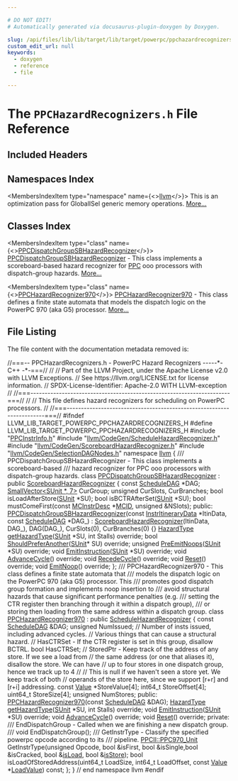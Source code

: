 ```yaml
---

# DO NOT EDIT!
# Automatically generated via docusaurus-plugin-doxygen by Doxygen.

slug: /api/files/lib/lib/target/lib/target/powerpc/ppchazardrecognizers-h
custom_edit_url: null
keywords:
  - doxygen
  - reference
  - file

---
```





# The `PPCHazardRecognizers.h` File Reference

<DoxygenPage pluginConfig={pluginConfig}>



## Included Headers

<IncludesList>
<IncludesListItem
  filePath="PPCInstrInfo.h"
  permalink="/docs/api/files/lib/lib/target/lib/target/powerpc/ppcinstrinfo-h"
  isLocal="true" />
<IncludesListItem
  filePath="llvm/CodeGen/ScheduleHazardRecognizer.h"
  permalink="/docs/api/files/include/include/llvm/include/llvm/codegen/schedulehazardrecognizer-h"
  isLocal="true" />
<IncludesListItem
  filePath="llvm/CodeGen/ScoreboardHazardRecognizer.h"
  permalink="/docs/api/files/include/include/llvm/include/llvm/codegen/scoreboardhazardrecognizer-h"
  isLocal="true" />
<IncludesListItem
  filePath="llvm/CodeGen/SelectionDAGNodes.h"
  permalink="/docs/api/files/include/include/llvm/include/llvm/codegen/selectiondagnodes-h"
  isLocal="true" />
</IncludesList>

## Namespaces Index

<MembersIndex>

<MembersIndexItem
  type="namespace"
  name={<><a href="/docs/api/namespaces/llvm">llvm</a></>}>
This is an optimization pass for GlobalISel generic memory operations. <a href="/docs/api/namespaces/llvm/#details">More...</a>
</MembersIndexItem>

</MembersIndex>

## Classes Index

<MembersIndex>

<MembersIndexItem
  type="class"
  name={<><a href="/docs/api/classes/llvm/ppcdispatchgroupsbhazardrecognizer">PPCDispatchGroupSBHazardRecognizer</a></>}>
<a href="/docs/api/classes/llvm/ppcdispatchgroupsbhazardrecognizer">PPCDispatchGroupSBHazardRecognizer</a> - This class implements a scoreboard-based hazard recognizer for <a href="/docs/api/namespaces/llvm/ppc">PPC</a> ooo processors with dispatch-group hazards. <a href="/docs/api/classes/llvm/ppcdispatchgroupsbhazardrecognizer/#details">More...</a>
</MembersIndexItem>

<MembersIndexItem
  type="class"
  name={<><a href="/docs/api/classes/llvm/ppchazardrecognizer970">PPCHazardRecognizer970</a></>}>
<a href="/docs/api/classes/llvm/ppchazardrecognizer970">PPCHazardRecognizer970</a> - This class defines a finite state automata that models the dispatch logic on the PowerPC 970 (aka G5) processor. <a href="/docs/api/classes/llvm/ppchazardrecognizer970/#details">More...</a>
</MembersIndexItem>

</MembersIndex>


## File Listing

The file content with the documentation metadata removed is:

<ProgramListing>

<Link id="l00001" /><CodeLine lineNumber="1"><Highlight kind="comment">//===-- PPCHazardRecognizers.h - PowerPC Hazard Recognizers -----&#42;- C++ -&#42;-===//</Highlight><Highlight kind="normal"></Highlight></CodeLine>
<Link id="l00002" /><CodeLine lineNumber="2"><Highlight kind="normal"></Highlight><Highlight kind="comment">//</Highlight><Highlight kind="normal"></Highlight></CodeLine>
<Link id="l00003" /><CodeLine lineNumber="3"><Highlight kind="normal"></Highlight><Highlight kind="comment">// Part of the LLVM Project, under the Apache License v2.0 with LLVM Exceptions.</Highlight><Highlight kind="normal"></Highlight></CodeLine>
<Link id="l00004" /><CodeLine lineNumber="4"><Highlight kind="normal"></Highlight><Highlight kind="comment">// See https://llvm.org/LICENSE.txt for license information.</Highlight><Highlight kind="normal"></Highlight></CodeLine>
<Link id="l00005" /><CodeLine lineNumber="5"><Highlight kind="normal"></Highlight><Highlight kind="comment">// SPDX-License-Identifier: Apache-2.0 WITH LLVM-exception</Highlight><Highlight kind="normal"></Highlight></CodeLine>
<Link id="l00006" /><CodeLine lineNumber="6"><Highlight kind="normal"></Highlight><Highlight kind="comment">//</Highlight><Highlight kind="normal"></Highlight></CodeLine>
<Link id="l00007" /><CodeLine lineNumber="7"><Highlight kind="normal"></Highlight><Highlight kind="comment">//===----------------------------------------------------------------------===//</Highlight><Highlight kind="normal"></Highlight></CodeLine>
<Link id="l00008" /><CodeLine lineNumber="8"><Highlight kind="normal"></Highlight><Highlight kind="comment">//</Highlight><Highlight kind="normal"></Highlight></CodeLine>
<Link id="l00009" /><CodeLine lineNumber="9"><Highlight kind="normal"></Highlight><Highlight kind="comment">// This file defines hazard recognizers for scheduling on PowerPC processors.</Highlight><Highlight kind="normal"></Highlight></CodeLine>
<Link id="l00010" /><CodeLine lineNumber="10"><Highlight kind="normal"></Highlight><Highlight kind="comment">//</Highlight><Highlight kind="normal"></Highlight></CodeLine>
<Link id="l00011" /><CodeLine lineNumber="11"><Highlight kind="normal"></Highlight><Highlight kind="comment">//===----------------------------------------------------------------------===//</Highlight><Highlight kind="normal"></Highlight></CodeLine>
<Link id="l00012" /><CodeLine lineNumber="12"><Highlight kind="normal"></Highlight></CodeLine>
<Link id="l00013" /><CodeLine lineNumber="13"><Highlight kind="normal"></Highlight><Highlight kind="preprocessor">#ifndef LLVM&#95;LIB&#95;TARGET&#95;POWERPC&#95;PPCHAZARDRECOGNIZERS&#95;H</Highlight><Highlight kind="normal"></Highlight></CodeLine>
<Link id="l00014" /><CodeLine lineNumber="14"><Highlight kind="normal"></Highlight><Highlight kind="preprocessor">#define LLVM&#95;LIB&#95;TARGET&#95;POWERPC&#95;PPCHAZARDRECOGNIZERS&#95;H</Highlight><Highlight kind="normal"></Highlight></CodeLine>
<Link id="l00015" /><CodeLine lineNumber="15"><Highlight kind="normal"></Highlight></CodeLine>
<Link id="l00016" /><CodeLine lineNumber="16"><Highlight kind="normal"></Highlight><Highlight kind="preprocessor">#include &quot;<a href="/docs/api/files/lib/lib/target/lib/target/powerpc/ppcinstrinfo-h">PPCInstrInfo.h</a>&quot;</Highlight><Highlight kind="normal"></Highlight></CodeLine>
<Link id="l00017" /><CodeLine lineNumber="17"><Highlight kind="normal"></Highlight><Highlight kind="preprocessor">#include &quot;<a href="/docs/api/files/include/include/llvm/include/llvm/codegen/schedulehazardrecognizer-h">llvm/CodeGen/ScheduleHazardRecognizer.h</a>&quot;</Highlight><Highlight kind="normal"></Highlight></CodeLine>
<Link id="l00018" /><CodeLine lineNumber="18"><Highlight kind="normal"></Highlight><Highlight kind="preprocessor">#include &quot;<a href="/docs/api/files/include/include/llvm/include/llvm/codegen/scoreboardhazardrecognizer-h">llvm/CodeGen/ScoreboardHazardRecognizer.h</a>&quot;</Highlight><Highlight kind="normal"></Highlight></CodeLine>
<Link id="l00019" /><CodeLine lineNumber="19"><Highlight kind="normal"></Highlight><Highlight kind="preprocessor">#include &quot;<a href="/docs/api/files/include/include/llvm/include/llvm/codegen/selectiondagnodes-h">llvm/CodeGen/SelectionDAGNodes.h</a>&quot;</Highlight><Highlight kind="normal"></Highlight></CodeLine>
<Link id="l00020" /><CodeLine lineNumber="20"><Highlight kind="normal"></Highlight></CodeLine>
<Link id="l00021" /><CodeLine lineNumber="21"><Highlight kind="normal"></Highlight><Highlight kind="keyword">namespace </Highlight><Highlight kind="normal"><a href="/docs/api/namespaces/llvm">llvm</a> &#123;</Highlight></CodeLine>
<Link id="l00022" /><CodeLine lineNumber="22"><Highlight kind="normal"></Highlight><Highlight kind="comment"></Highlight></CodeLine>
<Link id="l00023" /><CodeLine lineNumber="23"><Highlight kind="comment">/// PPCDispatchGroupSBHazardRecognizer - This class implements a scoreboard-based</Highlight></CodeLine>
<Link id="l00024" /><CodeLine lineNumber="24"><Highlight kind="comment">/// hazard recognizer for PPC ooo processors with dispatch-group hazards.</Highlight><Highlight kind="normal"></Highlight></CodeLine>
<Link id="l00025" /><CodeLine lineNumber="25" lineLink="/docs/api/classes/llvm/ppcdispatchgroupsbhazardrecognizer"><Highlight kind="normal"></Highlight><Highlight kind="keyword">class </Highlight><Highlight kind="normal"><a href="/docs/api/classes/llvm/ppcdispatchgroupsbhazardrecognizer/#ae58571459d6d2583ba9ae321ebb64975">PPCDispatchGroupSBHazardRecognizer</a> : </Highlight><Highlight kind="keyword">public</Highlight><Highlight kind="normal"> <a href="/docs/api/classes/llvm/scoreboardhazardrecognizer/#aaed3ade868f57d3ccbdc61cb33b88c8a">ScoreboardHazardRecognizer</a> &#123;</Highlight></CodeLine>
<Link id="l00026" /><CodeLine lineNumber="26"><Highlight kind="normal">  </Highlight><Highlight kind="keyword">const</Highlight><Highlight kind="normal"> <a href="/docs/api/classes/llvm/scheduledag">ScheduleDAG</a> &#42;DAG;</Highlight></CodeLine>
<Link id="l00027" /><CodeLine lineNumber="27"><Highlight kind="normal">  <a href="/docs/api/classes/llvm/smallvector">SmallVector&lt;SUnit &#42;, 7&gt;</a> CurGroup;</Highlight></CodeLine>
<Link id="l00028" /><CodeLine lineNumber="28"><Highlight kind="normal">  </Highlight><Highlight kind="keywordtype">unsigned</Highlight><Highlight kind="normal"> CurSlots, CurBranches;</Highlight></CodeLine>
<Link id="l00029" /><CodeLine lineNumber="29"><Highlight kind="normal"></Highlight></CodeLine>
<Link id="l00030" /><CodeLine lineNumber="30"><Highlight kind="normal">  </Highlight><Highlight kind="keywordtype">bool</Highlight><Highlight kind="normal"> isLoadAfterStore(<a href="/docs/api/classes/llvm/sunit">SUnit</a> &#42;SU);</Highlight></CodeLine>
<Link id="l00031" /><CodeLine lineNumber="31"><Highlight kind="normal">  </Highlight><Highlight kind="keywordtype">bool</Highlight><Highlight kind="normal"> isBCTRAfterSet(<a href="/docs/api/classes/llvm/sunit">SUnit</a> &#42;SU);</Highlight></CodeLine>
<Link id="l00032" /><CodeLine lineNumber="32"><Highlight kind="normal">  </Highlight><Highlight kind="keywordtype">bool</Highlight><Highlight kind="normal"> mustComeFirst(</Highlight><Highlight kind="keyword">const</Highlight><Highlight kind="normal"> <a href="/docs/api/classes/llvm/mcinstrdesc">MCInstrDesc</a> &#42;<a href="/docs/api/namespaces/llvm/mcid">MCID</a>, </Highlight><Highlight kind="keywordtype">unsigned</Highlight><Highlight kind="normal"> &amp;NSlots);</Highlight></CodeLine>
<Link id="l00033" /><CodeLine lineNumber="33"><Highlight kind="normal"></Highlight><Highlight kind="keyword">public</Highlight><Highlight kind="normal">:</Highlight></CodeLine>
<Link id="l00034" /><CodeLine lineNumber="34" lineLink="/docs/api/classes/llvm/ppcdispatchgroupsbhazardrecognizer/#ae58571459d6d2583ba9ae321ebb64975"><Highlight kind="normal">  <a href="/docs/api/classes/llvm/ppcdispatchgroupsbhazardrecognizer/#ae58571459d6d2583ba9ae321ebb64975">PPCDispatchGroupSBHazardRecognizer</a>(</Highlight><Highlight kind="keyword">const</Highlight><Highlight kind="normal"> <a href="/docs/api/classes/llvm/instritinerarydata">InstrItineraryData</a> &#42;ItinData,</Highlight></CodeLine>
<Link id="l00035" /><CodeLine lineNumber="35"><Highlight kind="normal">                         </Highlight><Highlight kind="keyword">const</Highlight><Highlight kind="normal"> <a href="/docs/api/classes/llvm/scheduledag">ScheduleDAG</a> &#42;DAG&#95;) :</Highlight></CodeLine>
<Link id="l00036" /><CodeLine lineNumber="36"><Highlight kind="normal">    <a href="/docs/api/classes/llvm/scoreboardhazardrecognizer/#aaed3ade868f57d3ccbdc61cb33b88c8a">ScoreboardHazardRecognizer</a>(ItinData, DAG&#95;), DAG(DAG&#95;),</Highlight></CodeLine>
<Link id="l00037" /><CodeLine lineNumber="37"><Highlight kind="normal">    CurSlots(0), CurBranches(0) &#123;&#125;</Highlight></CodeLine>
<Link id="l00038" /><CodeLine lineNumber="38"><Highlight kind="normal"></Highlight></CodeLine>
<Link id="l00039" /><CodeLine lineNumber="39"><Highlight kind="normal">  <a href="/docs/api/classes/llvm/schedulehazardrecognizer/#a9bec0e329b12bbc503d08db497d43267">HazardType</a> <a href="/docs/api/classes/llvm/ppcdispatchgroupsbhazardrecognizer/#a12ecb2c77f447a61153a3037607f2dee">getHazardType</a>(<a href="/docs/api/classes/llvm/sunit">SUnit</a> &#42;SU, </Highlight><Highlight kind="keywordtype">int</Highlight><Highlight kind="normal"> Stalls) </Highlight><Highlight kind="keyword">override</Highlight><Highlight kind="normal">;</Highlight></CodeLine>
<Link id="l00040" /><CodeLine lineNumber="40"><Highlight kind="normal">  </Highlight><Highlight kind="keywordtype">bool</Highlight><Highlight kind="normal"> <a href="/docs/api/classes/llvm/ppcdispatchgroupsbhazardrecognizer/#a747d30e23a3b40029d13eef9703dc9f7">ShouldPreferAnother</a>(<a href="/docs/api/classes/llvm/sunit">SUnit</a>&#42; SU) </Highlight><Highlight kind="keyword">override</Highlight><Highlight kind="normal">;</Highlight></CodeLine>
<Link id="l00041" /><CodeLine lineNumber="41"><Highlight kind="normal">  </Highlight><Highlight kind="keywordtype">unsigned</Highlight><Highlight kind="normal"> <a href="/docs/api/classes/llvm/ppcdispatchgroupsbhazardrecognizer/#a57749af083c14fb007c14bd27ab53e8d">PreEmitNoops</a>(<a href="/docs/api/classes/llvm/sunit">SUnit</a> &#42;SU) </Highlight><Highlight kind="keyword">override</Highlight><Highlight kind="normal">;</Highlight></CodeLine>
<Link id="l00042" /><CodeLine lineNumber="42"><Highlight kind="normal">  </Highlight><Highlight kind="keywordtype">void</Highlight><Highlight kind="normal"> <a href="/docs/api/classes/llvm/ppcdispatchgroupsbhazardrecognizer/#afddde8a0bcf92ed759085b411b2238f5">EmitInstruction</a>(<a href="/docs/api/classes/llvm/sunit">SUnit</a> &#42;SU) </Highlight><Highlight kind="keyword">override</Highlight><Highlight kind="normal">;</Highlight></CodeLine>
<Link id="l00043" /><CodeLine lineNumber="43"><Highlight kind="normal">  </Highlight><Highlight kind="keywordtype">void</Highlight><Highlight kind="normal"> <a href="/docs/api/classes/llvm/ppcdispatchgroupsbhazardrecognizer/#a1d7b282cd08932b958837df304ab9862">AdvanceCycle</a>() </Highlight><Highlight kind="keyword">override</Highlight><Highlight kind="normal">;</Highlight></CodeLine>
<Link id="l00044" /><CodeLine lineNumber="44"><Highlight kind="normal">  </Highlight><Highlight kind="keywordtype">void</Highlight><Highlight kind="normal"> <a href="/docs/api/classes/llvm/ppcdispatchgroupsbhazardrecognizer/#a6a37f926652da651355e009f5b33cc85">RecedeCycle</a>() </Highlight><Highlight kind="keyword">override</Highlight><Highlight kind="normal">;</Highlight></CodeLine>
<Link id="l00045" /><CodeLine lineNumber="45"><Highlight kind="normal">  </Highlight><Highlight kind="keywordtype">void</Highlight><Highlight kind="normal"> <a href="/docs/api/classes/llvm/ppcdispatchgroupsbhazardrecognizer/#af10ef678b8075734a77485c640b1e0e9">Reset</a>() </Highlight><Highlight kind="keyword">override</Highlight><Highlight kind="normal">;</Highlight></CodeLine>
<Link id="l00046" /><CodeLine lineNumber="46"><Highlight kind="normal">  </Highlight><Highlight kind="keywordtype">void</Highlight><Highlight kind="normal"> <a href="/docs/api/classes/llvm/ppcdispatchgroupsbhazardrecognizer/#ae3ba05e93144e92aaeb9cd99504d0147">EmitNoop</a>() </Highlight><Highlight kind="keyword">override</Highlight><Highlight kind="normal">;</Highlight></CodeLine>
<Link id="l00047" /><CodeLine lineNumber="47"><Highlight kind="normal">&#125;;</Highlight></CodeLine>
<Link id="l00048" /><CodeLine lineNumber="48"><Highlight kind="normal"></Highlight><Highlight kind="comment"></Highlight></CodeLine>
<Link id="l00049" /><CodeLine lineNumber="49"><Highlight kind="comment">/// PPCHazardRecognizer970 - This class defines a finite state automata that</Highlight></CodeLine>
<Link id="l00050" /><CodeLine lineNumber="50"><Highlight kind="comment">/// models the dispatch logic on the PowerPC 970 (aka G5) processor.  This</Highlight></CodeLine>
<Link id="l00051" /><CodeLine lineNumber="51"><Highlight kind="comment">/// promotes good dispatch group formation and implements noop insertion to</Highlight></CodeLine>
<Link id="l00052" /><CodeLine lineNumber="52"><Highlight kind="comment">/// avoid structural hazards that cause significant performance penalties (e.g.</Highlight></CodeLine>
<Link id="l00053" /><CodeLine lineNumber="53"><Highlight kind="comment">/// setting the CTR register then branching through it within a dispatch group),</Highlight></CodeLine>
<Link id="l00054" /><CodeLine lineNumber="54"><Highlight kind="comment">/// or storing then loading from the same address within a dispatch group.</Highlight><Highlight kind="normal"></Highlight></CodeLine>
<Link id="l00055" /><CodeLine lineNumber="55" lineLink="/docs/api/classes/llvm/ppchazardrecognizer970"><Highlight kind="normal"></Highlight><Highlight kind="keyword">class </Highlight><Highlight kind="normal"><a href="/docs/api/classes/llvm/ppchazardrecognizer970/#a64f6635ee2148d5abf526f462a0c0890">PPCHazardRecognizer970</a> : </Highlight><Highlight kind="keyword">public</Highlight><Highlight kind="normal"> <a href="/docs/api/classes/llvm/schedulehazardrecognizer/#aca503c68356ae08204c66afbc498504f">ScheduleHazardRecognizer</a> &#123;</Highlight></CodeLine>
<Link id="l00056" /><CodeLine lineNumber="56"><Highlight kind="normal">  </Highlight><Highlight kind="keyword">const</Highlight><Highlight kind="normal"> <a href="/docs/api/classes/llvm/scheduledag">ScheduleDAG</a> &amp;DAG;</Highlight></CodeLine>
<Link id="l00057" /><CodeLine lineNumber="57"><Highlight kind="normal"></Highlight></CodeLine>
<Link id="l00058" /><CodeLine lineNumber="58"><Highlight kind="normal">  </Highlight><Highlight kind="keywordtype">unsigned</Highlight><Highlight kind="normal"> NumIssued;  </Highlight><Highlight kind="comment">// Number of insts issued, including advanced cycles.</Highlight><Highlight kind="normal"></Highlight></CodeLine>
<Link id="l00059" /><CodeLine lineNumber="59"><Highlight kind="normal"></Highlight></CodeLine>
<Link id="l00060" /><CodeLine lineNumber="60"><Highlight kind="normal">  </Highlight><Highlight kind="comment">// Various things that can cause a structural hazard.</Highlight><Highlight kind="normal"></Highlight></CodeLine>
<Link id="l00061" /><CodeLine lineNumber="61"><Highlight kind="normal"></Highlight></CodeLine>
<Link id="l00062" /><CodeLine lineNumber="62"><Highlight kind="normal">  </Highlight><Highlight kind="comment">// HasCTRSet - If the CTR register is set in this group, disallow BCTRL.</Highlight><Highlight kind="normal"></Highlight></CodeLine>
<Link id="l00063" /><CodeLine lineNumber="63"><Highlight kind="normal">  </Highlight><Highlight kind="keywordtype">bool</Highlight><Highlight kind="normal"> HasCTRSet;</Highlight></CodeLine>
<Link id="l00064" /><CodeLine lineNumber="64"><Highlight kind="normal"></Highlight></CodeLine>
<Link id="l00065" /><CodeLine lineNumber="65"><Highlight kind="normal">  </Highlight><Highlight kind="comment">// StoredPtr - Keep track of the address of any store.  If we see a load from</Highlight><Highlight kind="normal"></Highlight></CodeLine>
<Link id="l00066" /><CodeLine lineNumber="66"><Highlight kind="normal">  </Highlight><Highlight kind="comment">// the same address (or one that aliases it), disallow the store.  We can have</Highlight><Highlight kind="normal"></Highlight></CodeLine>
<Link id="l00067" /><CodeLine lineNumber="67"><Highlight kind="normal">  </Highlight><Highlight kind="comment">// up to four stores in one dispatch group, hence we track up to 4</Highlight><Highlight kind="normal"></Highlight></CodeLine>
<Link id="l00068" /><CodeLine lineNumber="68"><Highlight kind="normal">  </Highlight><Highlight kind="comment">//</Highlight><Highlight kind="normal"></Highlight></CodeLine>
<Link id="l00069" /><CodeLine lineNumber="69"><Highlight kind="normal">  </Highlight><Highlight kind="comment">// This is null if we haven&#39;t seen a store yet.  We keep track of both</Highlight><Highlight kind="normal"></Highlight></CodeLine>
<Link id="l00070" /><CodeLine lineNumber="70"><Highlight kind="normal">  </Highlight><Highlight kind="comment">// operands of the store here, since we support &#91;r+r&#93; and &#91;r+i&#93; addressing.</Highlight><Highlight kind="normal"></Highlight></CodeLine>
<Link id="l00071" /><CodeLine lineNumber="71"><Highlight kind="normal">  </Highlight><Highlight kind="keyword">const</Highlight><Highlight kind="normal"> <a href="/docs/api/classes/llvm/value">Value</a> &#42;StoreValue&#91;4&#93;;</Highlight></CodeLine>
<Link id="l00072" /><CodeLine lineNumber="72"><Highlight kind="normal">  int64&#95;t StoreOffset&#91;4&#93;;</Highlight></CodeLine>
<Link id="l00073" /><CodeLine lineNumber="73"><Highlight kind="normal">  uint64&#95;t StoreSize&#91;4&#93;;</Highlight></CodeLine>
<Link id="l00074" /><CodeLine lineNumber="74"><Highlight kind="normal">  </Highlight><Highlight kind="keywordtype">unsigned</Highlight><Highlight kind="normal"> NumStores;</Highlight></CodeLine>
<Link id="l00075" /><CodeLine lineNumber="75"><Highlight kind="normal"></Highlight></CodeLine>
<Link id="l00076" /><CodeLine lineNumber="76"><Highlight kind="normal"></Highlight><Highlight kind="keyword">public</Highlight><Highlight kind="normal">:</Highlight></CodeLine>
<Link id="l00077" /><CodeLine lineNumber="77"><Highlight kind="normal">  <a href="/docs/api/classes/llvm/ppchazardrecognizer970/#a64f6635ee2148d5abf526f462a0c0890">PPCHazardRecognizer970</a>(</Highlight><Highlight kind="keyword">const</Highlight><Highlight kind="normal"> <a href="/docs/api/classes/llvm/scheduledag">ScheduleDAG</a> &amp;DAG);</Highlight></CodeLine>
<Link id="l00078" /><CodeLine lineNumber="78"><Highlight kind="normal">  <a href="/docs/api/classes/llvm/schedulehazardrecognizer/#a9bec0e329b12bbc503d08db497d43267">HazardType</a> <a href="/docs/api/classes/llvm/ppchazardrecognizer970/#a930f5688f2bff088096f72a68000c94e">getHazardType</a>(<a href="/docs/api/classes/llvm/sunit">SUnit</a> &#42;SU, </Highlight><Highlight kind="keywordtype">int</Highlight><Highlight kind="normal"> Stalls) </Highlight><Highlight kind="keyword">override</Highlight><Highlight kind="normal">;</Highlight></CodeLine>
<Link id="l00079" /><CodeLine lineNumber="79"><Highlight kind="normal">  </Highlight><Highlight kind="keywordtype">void</Highlight><Highlight kind="normal"> <a href="/docs/api/classes/llvm/ppchazardrecognizer970/#afe71af95c1e795a56d13e488898d58f5">EmitInstruction</a>(<a href="/docs/api/classes/llvm/sunit">SUnit</a> &#42;SU) </Highlight><Highlight kind="keyword">override</Highlight><Highlight kind="normal">;</Highlight></CodeLine>
<Link id="l00080" /><CodeLine lineNumber="80"><Highlight kind="normal">  </Highlight><Highlight kind="keywordtype">void</Highlight><Highlight kind="normal"> <a href="/docs/api/classes/llvm/ppchazardrecognizer970/#a3a753e31908cc070fa8a7f138bb81978">AdvanceCycle</a>() </Highlight><Highlight kind="keyword">override</Highlight><Highlight kind="normal">;</Highlight></CodeLine>
<Link id="l00081" /><CodeLine lineNumber="81"><Highlight kind="normal">  </Highlight><Highlight kind="keywordtype">void</Highlight><Highlight kind="normal"> <a href="/docs/api/classes/llvm/ppchazardrecognizer970/#ac699570c6ef79d075d59be2dfda8bc84">Reset</a>() </Highlight><Highlight kind="keyword">override</Highlight><Highlight kind="normal">;</Highlight></CodeLine>
<Link id="l00082" /><CodeLine lineNumber="82"><Highlight kind="normal"></Highlight></CodeLine>
<Link id="l00083" /><CodeLine lineNumber="83"><Highlight kind="normal"></Highlight><Highlight kind="keyword">private</Highlight><Highlight kind="normal">:</Highlight><Highlight kind="comment"></Highlight></CodeLine>
<Link id="l00084" /><CodeLine lineNumber="84"><Highlight kind="comment">  /// EndDispatchGroup - Called when we are finishing a new dispatch group.</Highlight></CodeLine>
<Link id="l00085" /><CodeLine lineNumber="85"><Highlight kind="comment">  ///</Highlight><Highlight kind="normal"></Highlight></CodeLine>
<Link id="l00086" /><CodeLine lineNumber="86"><Highlight kind="normal">  </Highlight><Highlight kind="keywordtype">void</Highlight><Highlight kind="normal"> EndDispatchGroup();</Highlight></CodeLine>
<Link id="l00087" /><CodeLine lineNumber="87"><Highlight kind="normal"></Highlight><Highlight kind="comment"></Highlight></CodeLine>
<Link id="l00088" /><CodeLine lineNumber="88"><Highlight kind="comment">  /// GetInstrType - Classify the specified powerpc opcode according to its</Highlight></CodeLine>
<Link id="l00089" /><CodeLine lineNumber="89"><Highlight kind="comment">  /// pipeline.</Highlight><Highlight kind="normal"></Highlight></CodeLine>
<Link id="l00090" /><CodeLine lineNumber="90"><Highlight kind="normal">  <a href="/docs/api/namespaces/llvm/ppcii/#aebfd14c5a918997e894a9698f27c58e6">PPCII::PPC970&#95;Unit</a> GetInstrType(</Highlight><Highlight kind="keywordtype">unsigned</Highlight><Highlight kind="normal"> Opcode,</Highlight></CodeLine>
<Link id="l00091" /><CodeLine lineNumber="91"><Highlight kind="normal">                                  </Highlight><Highlight kind="keywordtype">bool</Highlight><Highlight kind="normal"> &amp;isFirst, </Highlight><Highlight kind="keywordtype">bool</Highlight><Highlight kind="normal"> &amp;isSingle,</Highlight><Highlight kind="keywordtype">bool</Highlight><Highlight kind="normal"> &amp;isCracked,</Highlight></CodeLine>
<Link id="l00092" /><CodeLine lineNumber="92"><Highlight kind="normal">                                  </Highlight><Highlight kind="keywordtype">bool</Highlight><Highlight kind="normal"> &amp;<a href="/docs/api/files/lib/lib/target/lib/target/arc/arcinstrinfo-cpp/#a6b0daf17b9f0011e9a4c4c8f00644c12">isLoad</a>, </Highlight><Highlight kind="keywordtype">bool</Highlight><Highlight kind="normal"> &amp;<a href="/docs/api/files/lib/lib/target/lib/target/arc/arcinstrinfo-cpp/#aab5329eaa9a958adfa2c8de4d24e16cc">isStore</a>);</Highlight></CodeLine>
<Link id="l00093" /><CodeLine lineNumber="93"><Highlight kind="normal"></Highlight></CodeLine>
<Link id="l00094" /><CodeLine lineNumber="94"><Highlight kind="normal">  </Highlight><Highlight kind="keywordtype">bool</Highlight><Highlight kind="normal"> isLoadOfStoredAddress(uint64&#95;t LoadSize, int64&#95;t LoadOffset,</Highlight></CodeLine>
<Link id="l00095" /><CodeLine lineNumber="95"><Highlight kind="normal">                             </Highlight><Highlight kind="keyword">const</Highlight><Highlight kind="normal"> <a href="/docs/api/classes/llvm/value">Value</a> &#42;<a href="/docs/api/structs/loadvalue">LoadValue</a>) </Highlight><Highlight kind="keyword">const</Highlight><Highlight kind="normal">;</Highlight></CodeLine>
<Link id="l00096" /><CodeLine lineNumber="96"><Highlight kind="normal">&#125;;</Highlight></CodeLine>
<Link id="l00097" /><CodeLine lineNumber="97"><Highlight kind="normal"></Highlight></CodeLine>
<Link id="l00098" /><CodeLine lineNumber="98"><Highlight kind="normal">&#125; </Highlight><Highlight kind="comment">// end namespace llvm</Highlight><Highlight kind="normal"></Highlight></CodeLine>
<Link id="l00099" /><CodeLine lineNumber="99"><Highlight kind="normal"></Highlight></CodeLine>
<Link id="l00100" /><CodeLine lineNumber="100"><Highlight kind="normal"></Highlight><Highlight kind="preprocessor">#endif</Highlight><Highlight kind="normal"></Highlight></CodeLine>
<Link id="l00101" /><CodeLine lineNumber="101"><Highlight kind="normal"></Highlight></CodeLine>

</ProgramListing>

</DoxygenPage>
